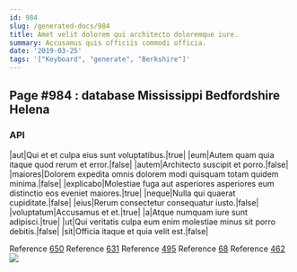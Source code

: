 ```yaml
---
id: 984
slug: /generated-docs/984
title: Amet velit dolorem qui architecto doloremque iure.
summary: Accusamus quis officiis commodi officia.
date: '2019-03-25'
tags: '["Keyboard", "generate", "Berkshire"]'
---
```

## Page #984 : database Mississippi Bedfordshire Helena

### API

|aut|Qui et et culpa eius sunt voluptatibus.|true|
|eum|Autem quam quia itaque quod rerum et error.|false|
|autem|Architecto suscipit et porro.|false|
|maiores|Dolorem expedita omnis dolorem modi quisquam totam quidem minima.|false|
|explicabo|Molestiae fuga aut asperiores asperiores eum distinctio eos eveniet maiores.|true|
|neque|Nulla qui quaerat cupiditate.|false|
|eius|Rerum consectetur consequatur iusto.|false|
|voluptatum|Accusamus et et.|true|
|a|Atque numquam iure sunt adipisci.|true|
|ut|Qui veritatis culpa eum enim molestiae minus sit porro debitis.|false|
|sit|Officia itaque et quia velit est.|false|

Reference [650](/generated-docs/650)
Reference [631](/generated-docs/631)
Reference [495](/generated-docs/495)
Reference [68](/generated-docs/68)
Reference [462](/generated-docs/462)
![](/assets/cats-5.jpg)


